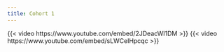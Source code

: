 ```yaml
---
title: Cohort 1
---
```

{{< video https://www.youtube.com/embed/2JDeacWl1DM >}}
{{< video https://www.youtube.com/embed/sLWCelHpcqc >}}
